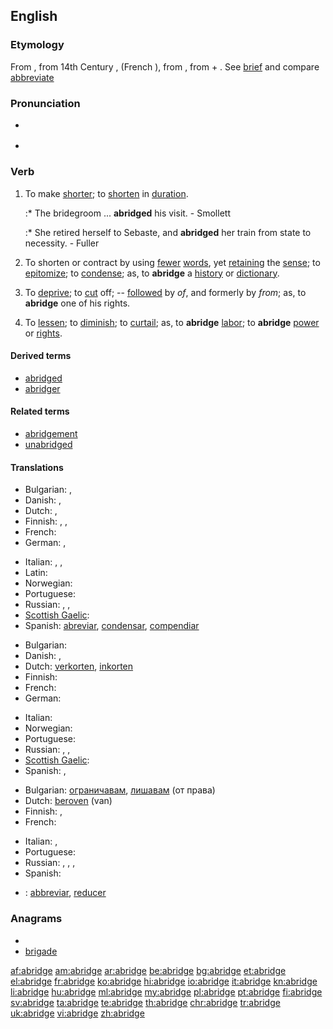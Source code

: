==English==

===Etymology===
From {{etyl|enm}} {{term|abregen||lang=enm}}, from 14th Century {{etyl|frm}} {{term|abregier||lang=frm}}, (French {{term|abréger||lang=fr}}), from {{etyl|LL.}} {{term|abbrevio||lang=la}}, from {{etyl|la}} {{term|ad||lang=la}} + {{term|brevio|brēvio|lang=la|shorten}}. See [[brief]] and compare [[abbreviate]]

===Pronunciation===
* {{a|RP}} {{IPA|/əˈbrɪdʒ/}}
* {{audio|en-us-abridge.ogg|Audio (US)}}

===Verb===
{{en-verb|abridg|ing}}

# {{transitive}} To make [[shorter]]; to [[shorten]] in [[duration]].
#:* The bridegroom ... '''abridged''' his visit. - Smollett
#:* She retired herself to Sebaste, and '''abridged''' her train from state to necessity. - Fuller
# {{transitive}} To shorten or contract by using [[fewer]] [[word]]s, yet [[retaining]] the [[sense]]; to [[epitomize]]; to [[condense]]; as, to '''abridge''' a [[history]] or [[dictionary]].
# {{transitive}} To [[deprive]]; to [[cut]] off; -- [[follow]]ed by ''of'', and formerly by ''from''; as, to '''abridge''' one of his rights.
# {{transitive}} To [[lessen]]; to [[diminish]]; to [[curtail]]; as, to '''abridge''' [[labor]]; to '''abridge''' [[power]] or [[right]]s.

====Derived terms====
* [[abridged]]
* [[abridger]]

====Related terms====
* [[abridgement]]
* [[unabridged]]

====Translations====
{{trans-top|to make shorter}}
* Bulgarian: {{t+|bg|съкращавам}}, {{t+|bg|скъсявам}}
* Danish: {{t|da|forkorte}}, {{t|da|sammendrage}}
* Dutch: {{t+|nl|beperken}}, {{t-|nl|verkorten}}
* Finnish: {{t+|fi|lyhentää}}, {{t-|fi|typistää}}, {{t-|fi|supistaa}}
* French: {{t+|fr|abréger}}
* German: {{t+|de|verkürzen}}, {{t+|de|kürzen}}
{{trans-mid}}
* Italian: {{t+|it|accorciare}}, {{t+|it|abbreviare}}, {{t+|it|ridurre}}
* Latin: {{t-|la|abbrevio|alt=abbreviō}}
* Norwegian: {{t|no|forkorte}}
* Portuguese: {{t+|pt|abreviar}}
* Russian: {{t|ru|сокращать|sc=Cyrl}}, {{t|ru|укорачивать|sc=Cyrl}}, {{t|ru|усекать|sc=Cyrl}}
* [[Scottish Gaelic]]: {{t-|gd|giorraich|xs=Scottish Gaelic}}
* Spanish: [[abreviar]], [[condensar]], [[compendiar]]
{{trans-bottom}}

{{trans-top|to shorten or contract by using fewer words}}
* Bulgarian: {{t|bg|съкращавам}}
* Danish: {{t|da|forkorte}}, {{t|da|sammendrage}}
* Dutch: [[verkorten]], [[inkorten]]
* Finnish: {{t+|fi|lyhentää}}
* French: {{t+|fr|abréger}}
* German: {{t+|de|verkürzen}}
{{trans-mid}}
* Italian: {{t+|it|abbreviare}}
* Norwegian: {{t|no|sammendra}}
* Portuguese: {{t+|pt|abreviar}}
* Russian: {{t|ru|сокращать|sc=Cyrl}}, {{t|ru|уменьшать|sc=Cyrl}}, {{t|ru|суммировать|sc=Cyrl}}
* [[Scottish Gaelic]]: {{t-|gd|giorraich|xs=Scottish Gaelic}}
* Spanish: {{t+|es|abreviar}}, {{t-|es|resumir}}
{{trans-bottom}}

{{trans-top|to deprive}}
* Bulgarian: [[ограничавам]], [[лишавам]] (от права)
* Dutch: [[beroven]] (van)
* Finnish: {{t-|fi|riistää}}, {{t+|fi|viedä}}
* French: {{t+|fr|abréger}}
{{trans-mid}}
* Italian: {{t-|it|privare}}, {{t+|it|limitare}}
* Portuguese: {{t+|pt|privar}}
* Russian: {{t|ru|уменьшать|sc=Cyrl}}, {{t|ru|убавлять|sc=Cyrl}}, {{t|ru|ограничивать|sc=Cyrl}}, {{t|ru|урезывать|sc=Cyrl}}
* Spanish: {{t-|es|privar}}
{{trans-bottom}}

{{checktrans}}
* {{ttbc|ia}}: [[abbreviar]], [[reducer]]

===Anagrams===
* {{alphagram|abdegir}}
* [[brigade#English|brigade]]

[[af:abridge]]
[[am:abridge]]
[[ar:abridge]]
[[be:abridge]]
[[bg:abridge]]
[[et:abridge]]
[[el:abridge]]
[[fr:abridge]]
[[ko:abridge]]
[[hi:abridge]]
[[io:abridge]]
[[it:abridge]]
[[kn:abridge]]
[[li:abridge]]
[[hu:abridge]]
[[ml:abridge]]
[[my:abridge]]
[[pl:abridge]]
[[pt:abridge]]
[[fi:abridge]]
[[sv:abridge]]
[[ta:abridge]]
[[te:abridge]]
[[th:abridge]]
[[chr:abridge]]
[[tr:abridge]]
[[uk:abridge]]
[[vi:abridge]]
[[zh:abridge]]